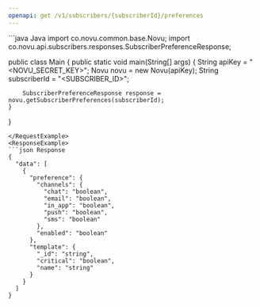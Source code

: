 ```yaml
---
openapi: get /v1/subscribers/{subscriberId}/preferences
---
```



<ApikeyWarning />

<RequestExample>
```java Java
import co.novu.common.base.Novu;
import co.novu.api.subscribers.responses.SubscriberPreferenceResponse;

public class Main {
public static void main(String[] args) {
String apiKey = "<NOVU_SECRET_KEY>";
Novu novu = new Novu(apiKey);
String subscriberId = "<SUBSCRIBER_ID>";

        SubscriberPreferenceResponse response = novu.getSubscriberPreferences(subscriberId);
    }

}

```
</RequestExample>
<ResponseExample>
```json Response
{
  "data": [
    {
      "preference": {
        "channels": {
          "chat": "boolean",
          "email": "boolean",
          "in_app": "boolean",
          "push": "boolean",
          "sms": "boolean"
        },
        "enabled": "boolean"
      },
      "template": {
        "_id": "string",
        "critical": "boolean",
        "name": "string"
      }
    }
  ]
}
```

</ResponseExample>
